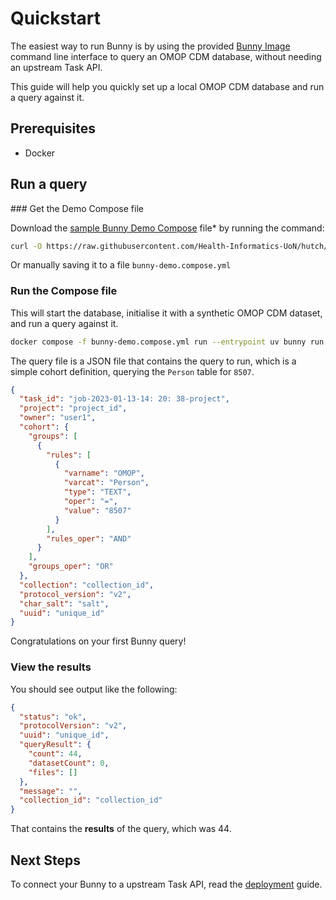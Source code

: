 
# Quickstart

The easiest way to run Bunny is by using the provided [Bunny Image](https://github.com/Health-Informatics-UoN/hutch-bunny/pkgs/container/hutch%2Fbunny) command line interface to query an OMOP CDM database, without needing an upstream Task API.

This guide will help you quickly set up a local OMOP CDM database and run a query against it.

## Prerequisites

- Docker

## Run a query

<Steps>
### Get the Demo Compose file

Download the [sample Bunny Demo Compose](https://raw.githubusercontent.com/Health-Informatics-UoN/hutch/refs/heads/main/samples/Bunny/bunny-demo.compose.yml) file* by running the command:

```bash copy
curl -O https://raw.githubusercontent.com/Health-Informatics-UoN/hutch/refs/heads/main/samples/Bunny/bunny-demo.compose.yml
```

Or manually saving it to a file `bunny-demo.compose.yml`

### Run the Compose file

This will start the database, initialise it with a synthetic OMOP CDM dataset, and run a query against it.

```bash copy
docker compose -f bunny-demo.compose.yml run --entrypoint uv bunny run bunny --body tests/queries/availability.json
```

The query file is a JSON file that contains the query to run, which is a simple cohort definition, querying the `Person` table for `8507`.

```json copy filename="availability.json"
{
  "task_id": "job-2023-01-13-14: 20: 38-project",
  "project": "project_id",
  "owner": "user1",
  "cohort": {
    "groups": [
      {
        "rules": [
          {
            "varname": "OMOP",
            "varcat": "Person",
            "type": "TEXT",
            "oper": "=",
            "value": "8507"
          }
        ],
        "rules_oper": "AND"
      }
    ],
    "groups_oper": "OR"
  },
  "collection": "collection_id",
  "protocol_version": "v2",
  "char_salt": "salt",
  "uuid": "unique_id"
}
```

<Callout emoji="🎉">Congratulations on your first Bunny query!</Callout>

### View the results

You should see output like the following:

```json
{
  "status": "ok",
  "protocolVersion": "v2",
  "uuid": "unique_id",
  "queryResult": {
    "count": 44,
    "datasetCount": 0,
    "files": []
  },
  "message": "",
  "collection_id": "collection_id"
}
```

That contains the **results** of the query, which was 44. 

</Steps>

## Next Steps

To connect your Bunny to a upstream Task API, read the [deployment](deployment) guide.

